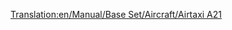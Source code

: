 [[Translation:en/Manual/Base Set/Aircraft/Airtaxi A21]]
{{es/Manual/Base Set/Aircraft/Aeronaves|Nombre=Airtaxi A21
|Imagen=[[File:en/Manual/Base Set/Aircraft/AirbusA300.png|Airtaxi A21]]
|Precio=82.030 € (41.015 £)
|Velocidad=947 km/h (592 mph)
|Coste-anual=13.218 € (6,609 £)
|Diseño=1973
|Duración=24
|Capacidad=260 pasajeros y 30 sacos de correo
|
|Descripción=El primer Airtaxi/Airbus. Bastante decente
|Vida-real=Airbus A300
}}